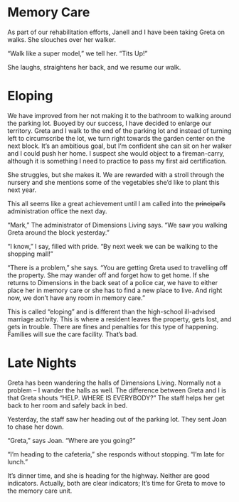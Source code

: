 # Memory Care

As part of our rehabilitation efforts, Janell and I have been taking Greta on walks. She slouches over her walker.

"Walk like a super model," we tell her. "Tits Up!"

She laughs, straightens her back, and we resume our walk.

# Eloping

We have improved from her not making it to the bathroom to walking around the parking lot. Buoyed by our success, I have decided to enlarge our territory. Greta and I walk to the end of the parking lot and instead of turning left to circumscribe the lot, we turn right towards the garden center on the next block. It's an ambitious goal, but I'm confident she can sit on her walker and I could push her home. I suspect she would object to a fireman-carry, although it is something I need to practice to pass my first aid certification.

She struggles, but she makes it. We are rewarded with a stroll through the nursery and she mentions some of the vegetables she'd like to plant this next year.

This all seems like a great achievement until I am called into the ~~principal's~~ administration office the next day.

"Mark," The administrator of Dimensions Living says. "We saw you walking Greta around the block yesterday."

"I know," I say, filled with pride. "By next week we can be walking to the shopping mall!"

"There is a problem," she says. "You are getting Greta used to travelling off the property. She may wander off and forget how to get home. If she returns to Dimensions in the back seat of a police car, we have to either place her in memory care or she has to find a new place to live. And right now, we don't have any room in memory care."

This is called "eloping" and is different than the high-school ill-advised marriage activity. This is where a resident leaves the property, gets lost, and gets in trouble. There are fines and penalties for this type of happening. Families will sue the care facility. That's bad.

# Late Nights

Greta has been wandering the halls of Dimensions Living. Normally not a problem -- I wander the halls as well. The difference between Greta and I is that Greta shouts "HELP. WHERE IS EVERYBODY?" The staff helps her get back to her room and safely back in bed.

Yesterday, the staff saw her heading out of the parking lot. They sent Joan to chase her down.

"Greta," says Joan. "Where are you going?"

"I'm heading to the cafeteria," she responds without stopping. "I'm late for lunch."

It's dinner time, and she is heading for the highway. Neither are good indicators. Actually, both are clear indicators; It's time for Greta to move to the memory care unit.
